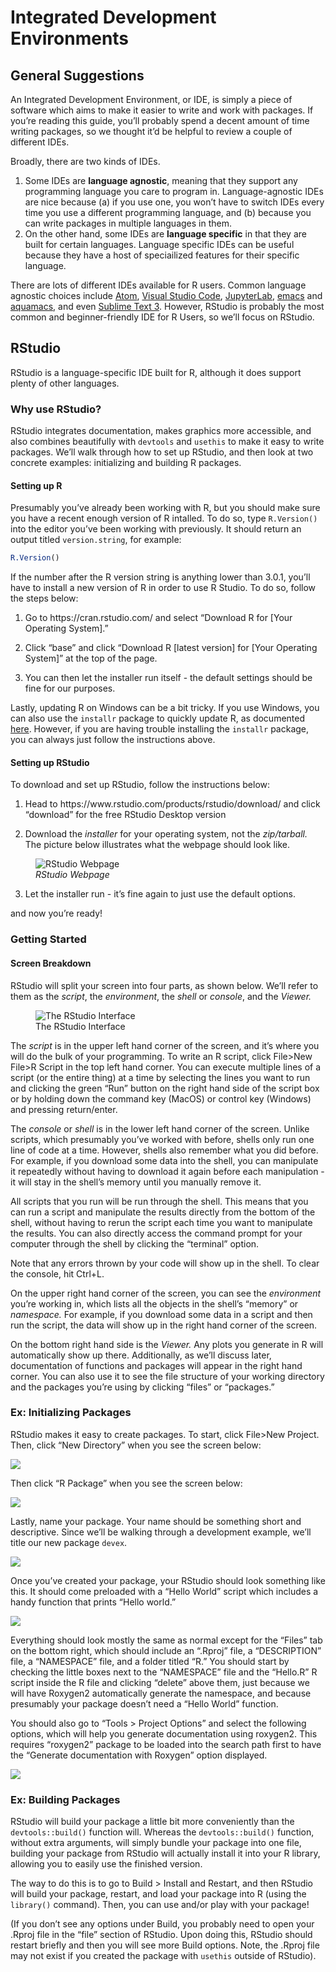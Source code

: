 # Integrated Development Environments

## General Suggestions

An Integrated Development Environment, or IDE, is simply a piece of software which aims to make it easier to write and work with packages. If you're reading this guide, you'll probably spend  a decent amount of time writing packages, so we thought it'd be helpful to review a couple of different IDEs.

Broadly, there are two kinds of IDEs.

1. Some IDEs are **language agnostic**, meaning that they support any programming language you care to program in. Language-agnostic IDEs are nice because (a) if you use one, you won't have to switch IDEs every time you use a different programming language, and (b) because you can write packages in multiple languages in them.
2. On the other hand, some IDEs are **language specific** in that they are built for certain languages. Language specific IDEs can be useful because they have a host of speciailized features for their specific language.

There are lots of different IDEs available for R users. Common language agnostic choices include [Atom](https://atom.io/), [Visual Studio Code](https://code.visualstudio.com/), [JupyterLab](https://github.com/jupyterlab), [emacs](https://www.gnu.org/software/emacs/) and [aquamacs](http://aquamacs.org/), and even [Sublime Text 3](https://www.sublimetext.com/). However, RStudio is probably the most common and beginner-friendly IDE for R Users, so we'll focus on RStudio.

## RStudio

RStudio is a language-specific IDE built for R, although it does support plenty of other languages.

### Why use RStudio?

RStudio integrates documentation, makes graphics more accessible, and also combines beautifully with `devtools` and `usethis` to make it easy to write packages. We'll walk through how to set up RStudio, and then look at two concrete examples: initializing and building R packages.

#### Setting up R

Presumably you've already been working with R, but you should make sure you have a recent enough version of R intalled. To do so, type `R.Version()` into the editor you've been working with previously. It should return an output titled `version.string`, for example:
```r
R.Version()
```

If the number after the R version string is anything lower than 3.0.1, you'll have to install a new version of R in order to use R Studio. To do so, follow the steps below:

1. Go to https://cran.rstudio.com/ and select "Download R for [Your Operating System]."

2. Click "base" and click "Download R [latest version] for [Your Operating System]" at the top of the page.

3. You can then let the installer run itself - the default settings should be fine for our purposes.

Lastly, updating R on Windows can be a bit tricky. If you use Windows, you can also use the `installr` package to quickly update R, as documented [here](https://www.r-statistics.com/2015/06/a-step-by-step-screenshots-tutorial-for-upgrading-r-on-windows/). However, if you are having trouble installing the `installr` package, you can always just follow the instructions above.


#### Setting up RStudio

To download and set up RStudio, follow the instructions below:

1. Head to https://www.rstudio.com/products/rstudio/download/ and click "download" for the free RStudio Desktop version

2. Download the *installer* for your operating system, not the *zip/tarball.* The picture below illustrates what the webpage should look like.

![*RStudio Webpage*](./images/rstudio.PNG)

3. Let the installer run - it's fine again to just use the default options.

and now you're ready!

### Getting Started

#### Screen Breakdown

RStudio will split your screen into four parts, as shown below. We'll refer to them as the *script*, the *environment*, the *shell* or *console*, and the *Viewer.*

![The RStudio Interface](./images/rstudio2.PNG)


The *script* is in the upper left hand corner of the screen, and it's where you will do the bulk of your programming. To write an R script, click File>New File>R Script in the top left hand corner. You can execute multiple lines of a script (or the entire thing) at a time by selecting the lines you want to run and clicking the green "Run" button on the right hand side of the script box or by holding down the command key (MacOS) or control key (Windows) and pressing return/enter.

The *console* or *shell* is in the lower left hand corner of the screen. Unlike scripts, which presumably you've worked with before, shells only run one line of code at a time. However, shells also remember what you did before. For example, if you download some data into the shell, you can manipulate it repeatedly without having to download it again before each manipulation - it will stay in the shell's memory until you manually remove it.

All scripts that you run will be run through the shell. This means that you can run a script and manipulate the results directly from the bottom of the shell, without having to rerun the script each time you want to manipulate the results. You can also directly access the command prompt for your computer through the shell by clicking the "terminal" option.

Note that any errors thrown by your code will show up in the shell. To clear the console, hit Ctrl+L.

On the upper right hand corner of the screen, you can see the *environment* you're working in, which lists all the objects in the shell's "memory" or *namespace.* For example, if you download some data in a script and then run the script, the data will show up in the right hand corner of the screen.

On the bottom right hand side is the *Viewer.* Any plots you generate in R will automatically show up there. Additionally, as we'll discuss later, documentation of functions and packages will appear in the right hand corner. You can also use it to see the file structure of your working directory and the packages you're using by clicking "files" or "packages."

### Ex: Initializing Packages

RStudio makes it easy to create packages. To start, click File>New Project. Then, click "New Directory" when you see the screen below:

![](images/ackageSS/createproj1.PNG)

Then click "R Package" when you see the screen below:

![](images/ackageSS/createproj2.PNG)

Lastly, name your package. Your name should be something short and descriptive. Since we'll be walking through a development example, we'll title our new package `devex`.

![](images/ackageSS/createproj3.PNG)

Once you've created your package, your RStudio should look something like this. It should come preloaded with a "Hello World" script which includes a handy function that prints "Hello world."

![](images/ackageSS/projectinit.PNG)

Everything should look mostly the same as normal except for the "Files" tab on the bottom right, which should include an ".Rproj" file, a "DESCRIPTION" file, a "NAMESPACE" file, and a folder titled "R." You should start by checking the little boxes next to the "NAMESPACE" file and the "Hello.R" R script inside the R file and clicking "delete" above them, just because we will have Roxygen2 automatically generate the namespace, and because presumably your package doesn't need a "Hello World" function.

You should also go to "Tools > Project Options" and select the following options, which will help you generate documentation using roxygen2. This requires "roxygen2" package to be loaded into the search path first to have the "Generate documentation with Roxygen" option displayed.

![](images/ackageSS/userox.PNG)

### Ex: Building Packages

RStudio will build your package a little bit more conveniently than the `devtools::build()` function will. Whereas the `devtools::build()` function, without extra arguments, will simply bundle your package into one file, building your package from RStudio will actually install it into your R library, allowing you to easily use the finished version.

The way to do this is to go to Build > Install and Restart, and then RStudio will build your package, restart, and load your package into R (using the `library()` command). Then, you can use and/or play with your package!


<!--
Specifically, you should go to Build > Check Package.

Upon checking the package, RStudio will tell you if there are any warnings or errors raised by its automatic checking process. For example, it might tell you that a piece of documentation mismatches its complimentary function, or that the package needs an extra dependence. It's best to fix all of the problems RStudio points out, whether they are warnings or errors.
-->

(If you don't see any options under Build, you probably need to open your .Rproj file in the "file" section of RStudio. Upon doing this, RStudio should restart briefly and then you will see more Build options. Note, the .Rproj file may not exist if you created the package with `usethis` outside of RStudio).
